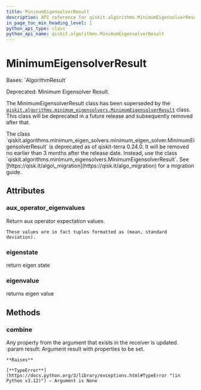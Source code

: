 ```yaml
---
title: MinimumEigensolverResult
description: API reference for qiskit.algorithms.MinimumEigensolverResult
in_page_toc_min_heading_level: 1
python_api_type: class
python_api_name: qiskit.algorithms.MinimumEigensolverResult
---
```


# MinimumEigensolverResult

<Class id="qiskit.algorithms.MinimumEigensolverResult" isDedicatedPage={true} github="https://github.com/qiskit/qiskit/tree/stable/0.25/qiskit/algorithms/minimum_eigen_solvers/minimum_eigen_solver.py" signature="qiskit.algorithms.MinimumEigensolverResult" modifiers="class">
  Bases: `AlgorithmResult`

  Deprecated: Minimum Eigensolver Result.

  The MinimumEigensolverResult class has been superseded by the [`qiskit.algorithms.minimum_eigensolvers.MinimumEigensolverResult`](qiskit.algorithms.minimum_eigensolvers.MinimumEigensolverResult "qiskit.algorithms.minimum_eigensolvers.MinimumEigensolverResult") class. This class will be deprecated in a future release and subsequently removed after that.

  <Admonition title="Deprecated since version 0.24.0" type="danger">
    The class `qiskit.algorithms.minimum_eigen_solvers.minimum_eigen_solver.MinimumEigensolverResult` is deprecated as of qiskit-terra 0.24.0. It will be removed no earlier than 3 months after the release date. Instead, use the class `qiskit.algorithms.minimum_eigensolvers.MinimumEigensolverResult`. See [https://qisk.it/algo\_migration](https://qisk.it/algo_migration) for a migration guide.
  </Admonition>

  ## Attributes

  ### aux\_operator\_eigenvalues

  <Attribute id="qiskit.algorithms.MinimumEigensolverResult.aux_operator_eigenvalues">
    Return aux operator expectation values.

    These values are in fact tuples formatted as (mean, standard deviation).
  </Attribute>

  ### eigenstate

  <Attribute id="qiskit.algorithms.MinimumEigensolverResult.eigenstate">
    return eigen state
  </Attribute>

  ### eigenvalue

  <Attribute id="qiskit.algorithms.MinimumEigensolverResult.eigenvalue">
    returns eigen value
  </Attribute>

  ## Methods

  ### combine

  <Function id="qiskit.algorithms.MinimumEigensolverResult.combine" signature="combine(result)">
    Any property from the argument that exists in the receiver is updated. :param result: Argument result with properties to be set.

    **Raises**

    [**TypeError**](https://docs.python.org/3/library/exceptions.html#TypeError "(in Python v3.12)") – Argument is None
  </Function>
</Class>

